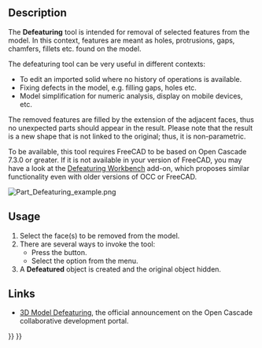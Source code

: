 <languages/>
<translate>

<!--T:1-->
{{Docnav
|[[Part_CheckGeometry|CheckGeometry]]
|[[Part_Import|Import]]
|[[Part_Workbench|Part]]
|IconL=Part_CheckGeometry.svg
|IconR=Part_Import.svg
|IconC=Workbench_Part.svg
}}

<!--T:2-->
{{GuiCommand
|Name=Part Defeaturing
|MenuLocation=Part → Defeaturing
|Workbenches=[[Part_Workbench|Part]]
|Version=0.18
|SeeAlso=[[Defeaturing_Workbench|Defeaturing Workbench]], [[Macro_Parametric_Defeaturing|Macro Parametric Defeaturing]]
}}

==Description== <!--T:3-->

<!--T:11-->
The '''Defeaturing''' tool is intended for removal of selected features from the model. In this context, features are meant as holes, protrusions, gaps, chamfers, fillets etc. found on the model.

<!--T:12-->
The defeaturing tool can be very useful in different contexts:

<!--T:13-->
* To edit an imported solid where no history of operations is available.
* Fixing defects in the model, e.g. filling gaps, holes etc.
* Model simplification for numeric analysis, display on mobile devices, etc.

<!--T:14-->
The removed features are filled by the extension of the adjacent faces, thus no unexpected parts should appear in the result. Please note that the result is a new shape that is not linked to the original; thus, it is non-parametric.

<!--T:15-->
To be available, this tool requires FreeCAD to be based on Open Cascade 7.3.0 or greater. If it is not available in your version of FreeCAD, you may have a look at the [[Defeaturing_Workbench|Defeaturing Workbench]] add-on, which proposes similar functionality even with older versions of OCC or FreeCAD.

</translate>
[[File:Part Defeaturing example.png]]
<translate>

==Usage== <!--T:4-->

<!--T:16-->
# Select the face(s) to be removed from the model.
# There are several ways to invoke the tool:
#* Press the {{Button|[[Image:Part_Defeaturing.svg|16px]] [[Part_Defeaturing|Defeaturing]]}} button.
#* Select the {{MenuCommand|Part → [[Image:Part_Defeaturing.svg|16px]] Defeaturing}} option from the menu.
# A '''Defeatured''' object is created and the original object hidden.

==Links== <!--T:17-->

<!--T:18-->
* [https://dev.opencascade.org/index.php?q=node/1211 3D Model Defeaturing], the official announcement on the Open Cascade collaborative development portal.


<!--T:8-->
{{Docnav
|[[Part_CheckGeometry|CheckGeometry]]
|[[Part_Import|Import]]
|[[Part_Workbench|Part]]
|IconL=Part_CheckGeometry.svg
|IconR=Part_Import.svg
|IconC=Workbench_Part.svg
}}

</translate>
{{Part_Tools_navi{{#translation:}}}}
{{Userdocnavi{{#translation:}}}}
